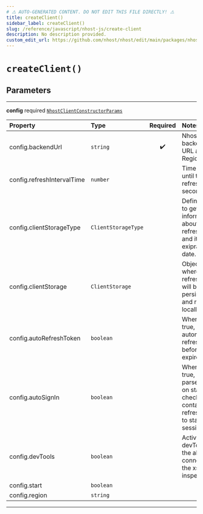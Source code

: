 ```yaml
---
# ⚠️ AUTO-GENERATED CONTENT. DO NOT EDIT THIS FILE DIRECTLY! ⚠️
title: createClient()
sidebar_label: createClient()
slug: /reference/javascript/nhost-js/create-client
description: No description provided.
custom_edit_url: https://github.com/nhost/nhost/edit/main/packages/nhost-js/src/index.ts#L3
---
```


# `createClient()`

## Parameters

---

**<span className="parameter-name">config</span>** <span className="optional-status">required</span> [`NhostClientConstructorParams`](/reference/docgen/javascript/nhost-js/types/nhost-client-constructor-params)

| Property                                                                                               | Type                | Required | Notes                                                                                                             |
| :----------------------------------------------------------------------------------------------------- | :------------------ | :------: | :---------------------------------------------------------------------------------------------------------------- |
| <span className="parameter-name"><span className="light-grey">config.</span>backendUrl</span>          | `string`            |    ✔️    | Nhost backend URL and Region.                                                                                     |
| <span className="parameter-name"><span className="light-grey">config.</span>refreshIntervalTime</span> | `number`            |          | Time interval until token refreshes, in seconds                                                                   |
| <span className="parameter-name"><span className="light-grey">config.</span>clientStorageType</span>   | `ClientStorageType` |          | Define a way to get information about the refresh token and its exipration date.                                  |
| <span className="parameter-name"><span className="light-grey">config.</span>clientStorage</span>       | `ClientStorage`     |          | Object where the refresh token will be persisted and read locally.                                                |
| <span className="parameter-name"><span className="light-grey">config.</span>autoRefreshToken</span>    | `boolean`           |          | When set to true, will automatically refresh token before it expires                                              |
| <span className="parameter-name"><span className="light-grey">config.</span>autoSignIn</span>          | `boolean`           |          | When set to true, will parse the url on startup to check if it contains a refresh token to start the session with |
| <span className="parameter-name"><span className="light-grey">config.</span>devTools</span>            | `boolean`           |          | Activate devTools e.g. the ability to connect to the xstate inspector                                             |
| <span className="parameter-name"><span className="light-grey">config.</span>start</span>               | `boolean`           |          |                                                                                                                   |
| <span className="parameter-name"><span className="light-grey">config.</span>region</span>              | `string`            |          |                                                                                                                   |

---

